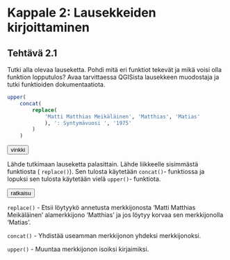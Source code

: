 # Kappale 2: Lausekkeiden kirjoittaminen

## Tehtävä 2.1

Tutki alla olevaa lauseketta. Pohdi mitä eri funktiot tekevät ja mikä voisi olla funktion lopputulos? Avaa tarvittaessa QGISista lausekkeen muodostaja ja tutki funktioiden dokumentaatiota.

::: code-box
``` sql
upper(
	concat(
		replace(
			'Matti Matthias Meikäläinen', 'Matthias', 'Matias'
			), ': Syntymävuosi ', '1975'
		)
	)
```
:::

<button onclick="toggleAnswer(this)" class="btn answer_btn">vinkki</button>

::: hidden-box
Lähde tutkimaan lauseketta palasittain. Lähde liikkeelle sisimmästä funktiosta ( ```replace() ```). Sen tulosta käytetään ```concat()```- funktiossa ja lopuksi sen tulosta käytetään vielä ```upper()```- funktiota. 
:::

<button onclick="toggleAnswer(this)" class="btn answer_btn">ratkaisu</button>

::: hidden-box
``` replace() ``` - Etsii löytyykö annetusta merkkijonosta 'Matti Matthias Meikäläinen' alamerkkijono 'Matthias' ja jos löytyy korvaa sen merkkijonolla 'Matias'.

``` concat() ``` - Yhdistää useamman merkkijonon yhdeksi merkkijonoksi.

``` upper() ``` - Muuntaa merkkijonon isoiksi kirjaimiksi.

:::